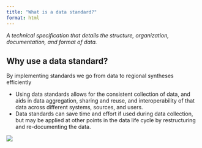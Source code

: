 ```yaml
---
title: "What is a data standard?"
format: html
---
```


*A technical specification that details the structure, organization, documentation, and format of data.*


## Why use a data standard? 

By implementing standards we go from data to regional syntheses efficiently

- Using data standards allows for the consistent collection of data, and aids in data aggregation, sharing and reuse, and interoperability of that data across different systems, sources, and users.
- Data standards can save time and effort if used during data collection, but may be applied at other points in the data life cycle by restructuring and re-documenting the data. 

![](img/data_standards_diagram.png)








